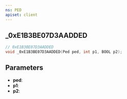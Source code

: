 ```yaml
---
ns: PED
apiset: client
---
```

## _0xE1B3BE07D3AADDED

```c
// 0xE1B3BE07D3AADDED
void _0xE1B3BE07D3AADDED(Ped ped, int p1, BOOL p2);
```


## Parameters
* **ped**:
* **p1**:
* **p2**: